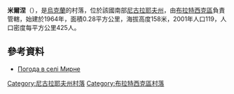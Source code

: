 {{coord|47|52|1|N|31|44|32|E|scale:100000|display=title}}

'''米爾涅'''（{{lang-uk|Мирне}}），是[[烏克蘭|烏克蘭]]的村落，位於該國南部[[尼古拉耶夫州|尼古拉耶夫州]]，由[[布拉特西克區|布拉特西克區]]負責管轄，始建於1964年，面積0.28平方公里，海拔高度158米，2001年人口119，人口密度每平方公里425人。

==參考資料==
* [http://weather.in.ua/ua/nikolaevskaja/15714 Погода в селі Мирне] {{Wayback|url=http://weather.in.ua/ua/nikolaevskaja/15714 |date=20160606123104 }}

[[Category:尼古拉耶夫州村落|Category:尼古拉耶夫州村落]]
[[Category:布拉特西克區村落|Category:布拉特西克區村落]]


{{Mykolaiv-geo-stub}}